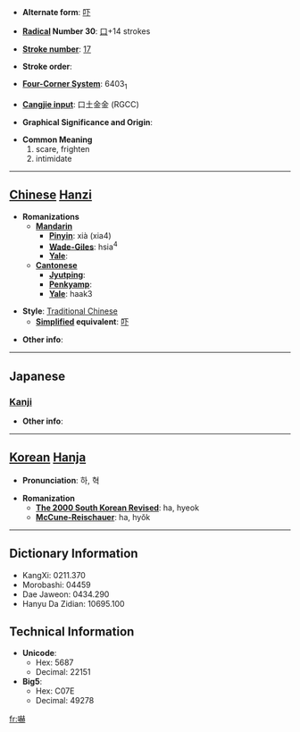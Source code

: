 * '''Alternate form''': [[吓]]

* '''[[Wiktionary:Chinese radical index| Radical]] Number 30''': [[Wiktionary:Chinese radical index 口|口]]+14 strokes

* '''[[Wiktionary:Chinese total strokes index|Stroke number]]''': [[Wiktionary:Chinese total strokes index 17|17]]

* '''Stroke order''': 

* '''[[Wiktionary:Chinese four corner index|Four-Corner System]]''': 6403<sub>1</sub>

* '''[[Wiktionary:Chinese Cangjie index|Cangjie input]]''': 口土金金 (RGCC)

* '''Graphical Significance and Origin''': 

* '''Common Meaning'''
*#scare, frighten
*# intimidate


----

== [[Chinese]] [[Hanzi]] ==

* '''Romanizations'''
** '''[[Mandarin]]'''
*** '''[[Pinyin]]''': xià (xia4)
*** '''[[Wade-Giles]]''': hsia<sup>4</sup>
*** '''[[Yale]]''': 
** '''[[Cantonese]]'''
*** '''[[Jyutping]]''':
*** '''[[Penkyamp]]''': 
*** '''[[Yale]]''': haak3

* '''Style''': [[Traditional Chinese]] 
** '''[[Simplified Chinese|Simplified]] equivalent''': [[吓]]

* '''Other info''': 

----

==Japanese==
===[[Kanji]]===
{{kanji|on readings=[[かく]] (kaku), [[か]] (ka)|kun readings=[[おどす]] (odosu)}}

* '''Other info''':  

----

== [[Korean]] [[Hanja]] ==

* '''Pronunciation''': 하, 혁

* '''Romanization'''
** '''[[The 2000 South Korean Revised Romanization|The 2000 South Korean Revised]]''': ha, hyeok
** '''[[McCune-Reischauer]]''': ha, hyŏk

----

== Dictionary Information ==

* KangXi: 0211.370
* Morobashi: 04459
* Dae Jaweon: 0434.290
* Hanyu Da Zidian: 10695.100

== Technical Information ==

* '''Unicode''':
** Hex: 5687
** Decimal: 22151
* '''Big5''':
** Hex: C07E
** Decimal: 49278

[[fr:嚇]]